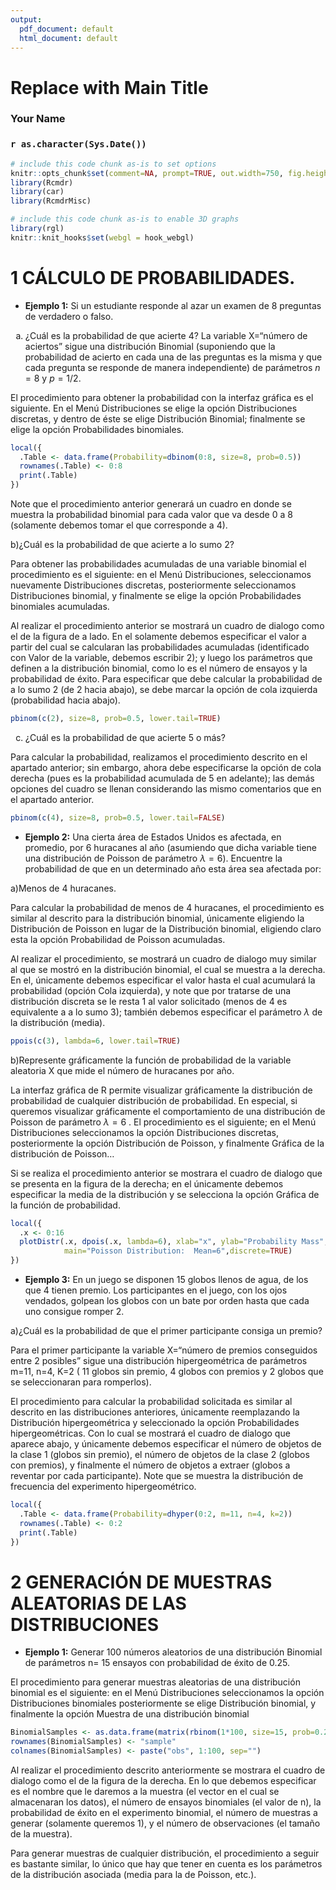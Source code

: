 ```yaml
---
output:
  pdf_document: default
  html_document: default
---
```

<!-- R Commander Markdown Template -->

Replace with Main Title
=======================

### Your Name

### `r as.character(Sys.Date())`

```r
# include this code chunk as-is to set options
knitr::opts_chunk$set(comment=NA, prompt=TRUE, out.width=750, fig.height=8, fig.width=8)
library(Rcmdr)
library(car)
library(RcmdrMisc)
```


```r
# include this code chunk as-is to enable 3D graphs
library(rgl)
knitr::knit_hooks$set(webgl = hook_webgl)
```
# 1 CÁLCULO DE PROBABILIDADES.
* **Ejemplo 1:**
Si un estudiante responde al azar un examen de 8 preguntas de verdadero o falso.

a) ¿Cuál es la probabilidad de que acierte 4?
La variable X="número de aciertos" sigue una distribución Binomial (suponiendo que la probabilidad de acierto en cada una de las preguntas es la misma y que cada pregunta se responde de manera independiente) de parámetros $n = 8$ y $p =1/2$.

El procedimiento para obtener la probabilidad con la interfaz gráfica es el siguiente. En el Menú Distribuciones se elige la opción Distribuciones discretas, y dentro de éste se elige Distribución Binomial; finalmente se elige la opción Probabilidades binomiales.
```r
local({
  .Table <- data.frame(Probability=dbinom(0:8, size=8, prob=0.5))
  rownames(.Table) <- 0:8 
  print(.Table)
})
```
Note que el procedimiento anterior generará un cuadro en donde se muestra la probabilidad binomial para cada valor que va desde 0 a 8 (solamente debemos tomar el que corresponde a 4).

b)¿Cuál es la probabilidad de que acierte a lo sumo 2?

Para obtener las probabilidades acumuladas de una variable binomial el procedimiento es el siguiente: en el Menú Distribuciones, seleccionamos nuevamente Distribuciones discretas, posteriormente seleccionamos Distribuciones binomial, y finalmente se elige la opción Probabilidades binomiales acumuladas.

Al realizar el procedimiento anterior se mostrará un cuadro de dialogo como el de la figura de a lado. En el solamente debemos especificar el valor a partir del cual se calcularan las probabilidades acumuladas (identificado con Valor de la variable, debemos escribir 2); y luego los parámetros que definen a la distribución binomial, como lo es el número de ensayos y la probabilidad de éxito. Para especificar que debe calcular la probabilidad de a lo sumo 2 (de 2 hacia abajo), se debe marcar la opción de cola izquierda (probabilidad hacia abajo).
```r
pbinom(c(2), size=8, prob=0.5, lower.tail=TRUE)
```

c) ¿Cuál es la probabilidad de que acierte 5 o más?

Para calcular la probabilidad, realizamos el procedimiento descrito en el apartado anterior; sin embargo, ahora debe especificarse la opción de cola derecha (pues es la probabilidad acumulada de 5 en adelante); las demás opciones del cuadro se llenan considerando las mismo comentarios que en el apartado anterior.

```r
pbinom(c(4), size=8, prob=0.5, lower.tail=FALSE)
```

* **Ejemplo 2:**
Una cierta área de Estados Unidos es afectada, en promedio, por 6 huracanes al año (asumiendo que dicha variable tiene una distribución de Poisson de parámetro $\lambda=6$). Encuentre la probabilidad de que en un determinado año esta área sea afectada por:

a)Menos de 4 huracanes.

Para calcular la probabilidad de menos de 4 huracanes, el procedimiento es similar al descrito para la distribución binomial, únicamente eligiendo la Distribución de Poisson en lugar de la Distribución binomial, eligiendo claro esta la opción Probabilidad de Poisson acumuladas.

Al realizar el procedimiento, se mostrará un cuadro de dialogo muy similar al que se mostró en la distribución binomial, el cual se muestra a la derecha. En el, únicamente debemos especificar el valor hasta el cual acumulará la probabilidad (opción Cola izquierda), y note que por tratarse de una distribución discreta se le resta 1 al valor solicitado (menos de 4 es equivalente a a lo sumo 3); también debemos especificar el parámetro $\lambda$ de la distribución (media).
```r
ppois(c(3), lambda=6, lower.tail=TRUE)
```


b)Represente gráficamente la función de probabilidad de la variable aleatoria X que mide el número de huracanes por año.

La interfaz gráfica de R permite visualizar gráficamente la distribución de probabilidad de cualquier distribución de probabilidad. En especial, si queremos visualizar gráficamente el comportamiento de una distribución de Poisson de parámetro $\lambda=6$ . El procedimiento es el siguiente; en el Menú Distribuciones seleccionamos la opción Distribuciones discretas, posteriormente la opción Distribución de Poisson, y finalmente Gráfica de la distribución de Poisson...

Si se realiza el procedimiento anterior se mostrara el cuadro de dialogo que se presenta en la figura de la derecha; en el únicamente debemos especificar la media de la distribución y se selecciona la opción Gráfica de la función de probabilidad.
```r
local({
  .x <- 0:16
  plotDistr(.x, dpois(.x, lambda=6), xlab="x", ylab="Probability Mass", 
            main="Poisson Distribution:  Mean=6",discrete=TRUE)
})
```

* **Ejemplo 3:**
En un juego se disponen 15 globos llenos de agua, de los que 4 tienen premio. Los participantes en el juego, con los ojos vendados, golpean los globos con un bate por orden hasta que cada uno consigue romper 2.

a)¿Cuál es la probabilidad de que el primer participante consiga un premio?

Para el primer participante la variable X="número de premios conseguidos entre 2 posibles" sigue una distribución hipergeométrica de parámetros m=11, n=4, K=2 ( 11 globos sin premio, 4 globos con premios y 2 globos que se seleccionaran para romperlos).

El procedimiento para calcular la probabilidad solicitada es similar al descrito en las distribuciones anteriores, únicamente reemplazando la Distribución hipergeométrica y seleccionado la opción Probabilidades hipergeométricas. Con lo cual se mostrará el cuadro de dialogo que aparece abajo, y únicamente debemos especificar el número de objetos de la clase 1 (globos sin premio), el número de objetos de la clase 2 (globos con premios), y finalmente el número de objetos a extraer (globos a reventar por cada participante). Note que se muestra la distribución de frecuencia del experimento hipergeométrico.

```r
local({
  .Table <- data.frame(Probability=dhyper(0:2, m=11, n=4, k=2))
  rownames(.Table) <- 0:2 
  print(.Table)
})
```

# 2 GENERACIÓN DE MUESTRAS ALEATORIAS DE LAS DISTRIBUCIONES

* **Ejemplo 1:**
Generar 100 números aleatorios de una distribución Binomial de parámetros n= 15 ensayos con probabilidad de éxito de 0.25.

El procedimiento para generar muestras aleatorias de una distribución binomial es el siguiente: en el Menú Distribuciones seleccionamos la opción Distribuciones binomiales posteriormente se elige Distribución binomial, y finalmente la opción Muestra de una distribución binomial


```r
BinomialSamples <- as.data.frame(matrix(rbinom(1*100, size=15, prob=0.25), ncol=100))
rownames(BinomialSamples) <- "sample"
colnames(BinomialSamples) <- paste("obs", 1:100, sep="")
```


Al realizar el procedimiento descrito anteriormente se mostrara el cuadro de dialogo como el de la figura de la derecha. En lo que debemos especificar es el nombre que le daremos a la muestra (el vector en el cual se almacenaran los datos), el número de ensayos binomiales (el valor de n), la probabilidad de éxito en el experimento binomial, el número de muestras a generar (solamente queremos 1), y el número de observaciones (el tamaño de la muestra).

Para generar muestras de cualquier distribución, el procedimiento a seguir es bastante similar, lo único que hay que tener en cuenta es los parámetros de la distribución asociada (media para la de Poisson, etc.).
